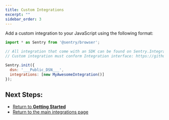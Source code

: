 ```yaml
---
title: Custom Integrations
excerpt: ""
sidebar_order: 3
---
```

Add a custom integration to your JavaScript using the following format:

```JavaScript
import * as Sentry from '@sentry/browser';

// All integration that come with an SDK can be found on Sentry.Integrations object
// Custom integration must conform Integration interface: https://github.com/getsentry/sentry-javascript/blob/master/packages/types/src/integration.ts

Sentry.init({
  dsn: '___Public_DSN___',
  integrations: [new MyAwesomeIntegration()]
});
```
## Next Steps:

 - [Return to **Getting Started**](/sdks/javascript/)
 - [Return to the main integrations page](index)

